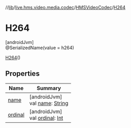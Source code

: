 //[lib](../../../../index)/[live.hms.video.media.codec](../../index)/[HMSVideoCodec](../index)/[H264](index)

# H264

[androidJvm]\
@SerializedName(value = h264)

[H264](index)()

## Properties

| Name               | Summary                                                                                                              |
| ------------------ | -------------------------------------------------------------------------------------------------------------------- |
| [name](name)       | [androidJvm]<br />val [name](name): [String](https://kotlinlang.org/api/latest/jvm/stdlib/kotlin/-string/index.html) |
| [ordinal](ordinal) | [androidJvm]<br />val [ordinal](ordinal): [Int](https://kotlinlang.org/api/latest/jvm/stdlib/kotlin/-int/index.html) |
